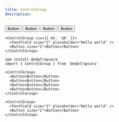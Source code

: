 ```yaml
---
title: ControlGroup
description: 
---
```


<Preview>
  <Flex
    css={{
      flexDirection: "column",
      alignItems: "center",
      gap: "$3",
    }}
  >
    <ControlGroup>
      <Button>Button</Button>
      <Button>Button</Button>
      <Button>Button</Button>
      <Button>Button</Button>
    </ControlGroup>

    <ControlGroup css={{ mt: '$6' }}>
      <TextField size="2" placeholder="Hello world" />
      <Button size="2">Button</Button>
    </ControlGroup>
  </Flex>
</Preview>


```tsx outline=true
npm install @odpf/apsara
import { ControlGroup } from '@odpf/apsara'

<ControlGroup>
  <Button>Button</Button>
  <Button>Button</Button>
  <Button>Button</Button>
  <Button>Button</Button>
</ControlGroup>

<ControlGroup>
  <TextField size="2" placeholder="Hello world" />
  <Button size="2">Button</Button>
</ControlGroup>
```
